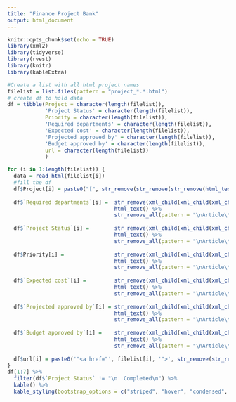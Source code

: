 ```yaml
---
title: "Finance Project Bank"
output: html_document
---
```


```r
knitr::opts_chunk$set(echo = TRUE)
library(xml2)
library(tidyverse)
library(rvest)
library(knitr)
library(kableExtra)
```

```r
#Create a list with all html project names
filelist = list.files(pattern = "project_*.*.html")
# create df to hold data
df = tibble(Project = character(length(filelist)),
            'Project Status' = character(length(filelist)),
            Priority = character(length(filelist)),
            'Required departments' = character(length(filelist)),
            'Expected cost' = character(length(filelist)),
            'Projected approved by' = character(length(filelist)),
            'Budget approved by' = character(length(filelist)),
            url = character(length(filelist))
            )

for (i in 1:length(filelist)) {
  data = read_html(filelist[i])
  #fill the df
  df$Project[i] = paste0("[", str_remove(str_remove(str_remove(html_text(xml_child(xml_child(xml_child(data, 2), 2), 3)),pattern = "\nArticle\\s[0-9]"),pattern = "\n\n\n\n"),pattern = "\n\n"), "](", filelist[i], ")")
    
  df$`Required departments`[i] =  str_remove(xml_child(xml_child(xml_child(data, 2), 2), 6) %>% 
                                  html_text() %>% 
                                  str_remove_all(pattern = "\nArticle\\s[0-9]"), "Required departments ")
  
  df$`Project Status`[i] =        str_remove(xml_child(xml_child(xml_child(data, 2), 2), 11) %>% 
                                  html_text() %>% 
                                  str_remove_all(pattern = "\nArticle\\s[0-9]"), "Project Status ")
  
  df$Priority[i] =                str_remove(xml_child(xml_child(xml_child(data, 2), 2), 9) %>% 
                                  html_text() %>% 
                                  str_remove_all(pattern = "\nArticle\\s[0-9]"), "Priority  ")
  
  df$`Expected cost`[i] =         str_remove(xml_child(xml_child(xml_child(data, 2), 2), 8) %>% 
                                  html_text() %>% 
                                  str_remove_all(pattern = "\nArticle\\s[0-9]"), "Expected cost ")
  
  df$`Projected approved by`[i] = str_remove(xml_child(xml_child(xml_child(data, 2), 2), 7) %>% 
                                  html_text() %>% 
                                  str_remove_all(pattern = "\nArticle\\s[0-9]"), "Project approved by ")
  
  df$`Budget approved by`[i] =    str_remove(xml_child(xml_child(xml_child(data, 2), 2), 10) %>% 
                                  html_text() %>% 
                                  str_remove_all(pattern = "\nArticle\\s[0-9]"), "Budget approved by ")
  
  df$url[i] = paste0('"<a href="', filelist[i], '">', str_remove(str_remove(df$Project[i],"\n\n\n\n"),"\n\n"),"</a>")
}
df[1:7] %>%
  filter(df$`Project Status` != "\n  Completed\n") %>%
  kable() %>%
  kable_styling(bootstrap_options = c("striped", "hover", "condensed", "responsive"))
```

